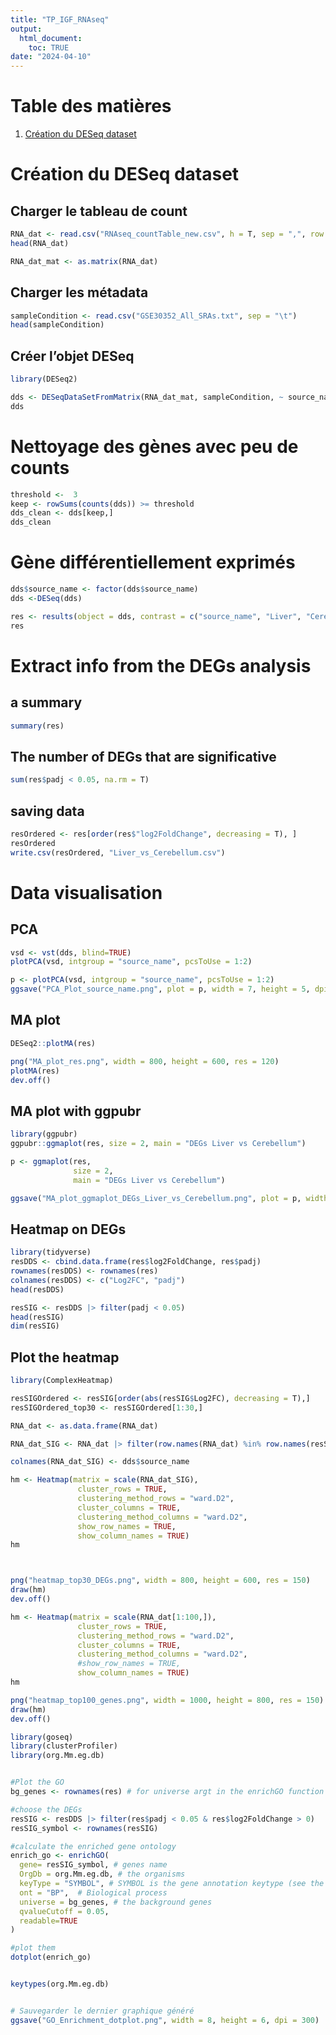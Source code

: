 ---
title: "TP_IGF_RNAseq"
output: 
  html_document:
    toc: TRUE
date: "2024-04-10"
---

# Table des matières
1. [Création du DESeq dataset](#1)

# Création du DESeq dataset <a name="1"></a>
## Charger le tableau de count
```{r}

RNA_dat <- read.csv("RNAseq_countTable_new.csv", h = T, sep = ",", row.names = 1)
head(RNA_dat)

RNA_dat_mat <- as.matrix(RNA_dat)
```

## Charger les métadata
```{r}
sampleCondition <- read.csv("GSE30352_All_SRAs.txt", sep = "\t")
head(sampleCondition)
```

## Créer l'objet DESeq
```{r, message = FALSE, warning=FALSE, error=FALSE}
library(DESeq2)
```

```{r}
dds <- DESeqDataSetFromMatrix(RNA_dat_mat, sampleCondition, ~ source_name)
dds
```
# Nettoyage des gènes avec peu de counts
```{r}
threshold <-  3
keep <- rowSums(counts(dds)) >= threshold
dds_clean <- dds[keep,]
dds_clean
```

# Gène différentiellement exprimés
```{r}
dds$source_name <- factor(dds$source_name)
dds <-DESeq(dds)
```
```{r}
res <- results(object = dds, contrast = c("source_name", "Liver", "Cerebellum"))
res
```


# Extract info from the DEGs analysis
## a summary
```{r}
summary(res)
```

## The number of DEGs that are significative
```{r}
sum(res$padj < 0.05, na.rm = T)


```

## saving data
```{r}
resOrdered <- res[order(res$"log2FoldChange", decreasing = T), ]
resOrdered
write.csv(resOrdered, "Liver_vs_Cerebellum.csv")
```


# Data visualisation
## PCA
```{r}
vsd <- vst(dds, blind=TRUE)
plotPCA(vsd, intgroup = "source_name", pcsToUse = 1:2)

p <- plotPCA(vsd, intgroup = "source_name", pcsToUse = 1:2)
ggsave("PCA_Plot_source_name.png", plot = p, width = 7, height = 5, dpi = 300)

```



## MA plot
```{r}
DESeq2::plotMA(res)

png("MA_plot_res.png", width = 800, height = 600, res = 120)
plotMA(res)
dev.off()

```

## MA plot with ggpubr
```{r, height = 10}
library(ggpubr)
ggpubr::ggmaplot(res, size = 2, main = "DEGs Liver vs Cerebellum")

p <- ggmaplot(res,
              size = 2,
              main = "DEGs Liver vs Cerebellum")

ggsave("MA_plot_ggmaplot_DEGs_Liver_vs_Cerebellum.png", plot = p, width = 8, height = 6, dpi = 300)

```

## Heatmap on DEGs
```{r}
library(tidyverse)
resDDS <- cbind.data.frame(res$log2FoldChange, res$padj)
rownames(resDDS) <- rownames(res)
colnames(resDDS) <- c("Log2FC", "padj") 
head(resDDS)

resSIG <- resDDS |> filter(padj < 0.05)
head(resSIG)
dim(resSIG)
```

## Plot the heatmap

```{r}

library(ComplexHeatmap)

resSIGOrdered <- resSIG[order(abs(resSIG$Log2FC), decreasing = T),]
resSIGOrdered_top30 <- resSIGOrdered[1:30,]

RNA_dat <- as.data.frame(RNA_dat)

RNA_dat_SIG <- RNA_dat |> filter(row.names(RNA_dat) %in% row.names(resSIGOrdered_top30))

colnames(RNA_dat_SIG) <- dds$source_name

hm <- Heatmap(matrix = scale(RNA_dat_SIG),
               cluster_rows = TRUE,
               clustering_method_rows = "ward.D2",
               cluster_columns = TRUE,
               clustering_method_columns = "ward.D2",
               show_row_names = TRUE,
               show_column_names = TRUE)
hm



png("heatmap_top30_DEGs.png", width = 800, height = 600, res = 150)
draw(hm)
dev.off()

```


```{r}
hm <- Heatmap(matrix = scale(RNA_dat[1:100,]),
               cluster_rows = TRUE,
               clustering_method_rows = "ward.D2",
               cluster_columns = TRUE,
               clustering_method_columns = "ward.D2",
               #show_row_names = TRUE,
               show_column_names = TRUE)
hm

png("heatmap_top100_genes.png", width = 1000, height = 800, res = 150)
draw(hm)
dev.off()

```


```{r}
library(goseq)
library(clusterProfiler)
library(org.Mm.eg.db)


#Plot the GO
bg_genes <- rownames(res) # for universe argt in the enrichGO function

#choose the DEGs 
resSIG <- resDDS |> filter(res$padj < 0.05 & res$log2FoldChange > 0)
resSIG_symbol <- rownames(resSIG)

#calculate the enriched gene ontology
enrich_go <- enrichGO(
  gene= resSIG_symbol, # genes name
  OrgDb = org.Mm.eg.db, # the organisms
  keyType = "SYMBOL", # SYMBOL is the gene annotation keytype (see the command below)
  ont = "BP",  # Biological process
  universe = bg_genes, # the background genes
  qvalueCutoff = 0.05,
  readable=TRUE
)

#plot them
dotplot(enrich_go)


keytypes(org.Mm.eg.db)


# Sauvegarder le dernier graphique généré
ggsave("GO_Enrichment_dotplot.png", width = 8, height = 6, dpi = 300)


```






